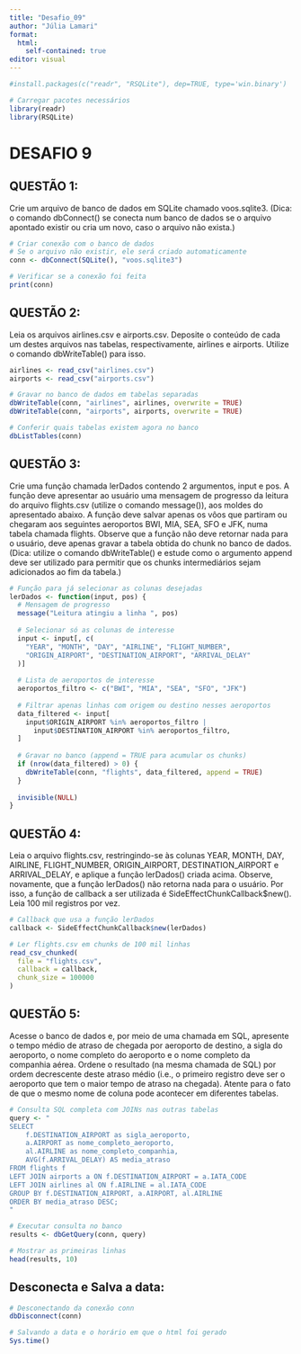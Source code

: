 ---
title: "Desafio_09"
author: "Júlia Lamari"
format: 
  html:
    self-contained: true
editor: visual
---

```{r}
#install.packages(c("readr", "RSQLite"), dep=TRUE, type='win.binary')
```
```{r}
# Carregar pacotes necessários
library(readr)
library(RSQLite)
```


# DESAFIO 9

## QUESTÃO 1:

Crie um arquivo de banco de dados em SQLite chamado voos.sqlite3. (Dica: o comando dbConnect() se conecta num banco de dados se o arquivo apontado existir ou cria um novo, caso o arquivo não exista.)
```{r}
# Criar conexão com o banco de dados
# Se o arquivo não existir, ele será criado automaticamente
conn <- dbConnect(SQLite(), "voos.sqlite3")

# Verificar se a conexão foi feita
print(conn)
```


## QUESTÃO 2:

Leia os arquivos airlines.csv e airports.csv. Deposite o conteúdo de cada um destes arquivos nas tabelas, respectivamente, airlines e airports. Utilize o comando dbWriteTable() para isso.
```{r}
airlines <- read_csv("airlines.csv")
airports <- read_csv("airports.csv")

# Gravar no banco de dados em tabelas separadas
dbWriteTable(conn, "airlines", airlines, overwrite = TRUE)
dbWriteTable(conn, "airports", airports, overwrite = TRUE)

# Conferir quais tabelas existem agora no banco
dbListTables(conn)
```


## QUESTÃO 3:

Crie uma função chamada lerDados contendo 2 argumentos, input e pos. A função deve apresentar ao usuário uma mensagem de progresso da leitura do arquivo flights.csv (utilize o comando message()), aos moldes do apresentado abaixo. A função deve salvar apenas os vôos que partiram ou chegaram aos seguintes aeroportos BWI, MIA, SEA, SFO e JFK, numa tabela chamada flights. Observe que a função não deve retornar nada para o usuário, deve apenas gravar a tabela obtida do chunk no banco de dados. (Dica: utilize o comando dbWriteTable() e estude como o argumento append deve ser utilizado para permitir que os chunks intermediários sejam adicionados ao fim da tabela.)

```{r}
# Função para já selecionar as colunas desejadas
lerDados <- function(input, pos) {
  # Mensagem de progresso
  message("Leitura atingiu a linha ", pos)
  
  # Selecionar só as colunas de interesse
  input <- input[, c(
    "YEAR", "MONTH", "DAY", "AIRLINE", "FLIGHT_NUMBER",
    "ORIGIN_AIRPORT", "DESTINATION_AIRPORT", "ARRIVAL_DELAY"
  )]
  
  # Lista de aeroportos de interesse
  aeroportos_filtro <- c("BWI", "MIA", "SEA", "SFO", "JFK")
  
  # Filtrar apenas linhas com origem ou destino nesses aeroportos
  data_filtered <- input[
    input$ORIGIN_AIRPORT %in% aeroportos_filtro |
      input$DESTINATION_AIRPORT %in% aeroportos_filtro, 
  ]
  
  # Gravar no banco (append = TRUE para acumular os chunks)
  if (nrow(data_filtered) > 0) {
    dbWriteTable(conn, "flights", data_filtered, append = TRUE)
  }
  
  invisible(NULL)
}
```

## QUESTÃO 4:

Leia o arquivo flights.csv, restringindo-se às colunas YEAR, MONTH, DAY, AIRLINE, FLIGHT_NUMBER, ORIGIN_AIRPORT, DESTINATION_AIRPORT e ARRIVAL_DELAY, e aplique a função lerDados() criada acima. Observe, novamente, que a função lerDados() não retorna nada para o usuário. Por isso, a função de callback a ser utilizada é SideEffectChunkCallback\$new(). Leia 100 mil registros por vez.
```{r}
# Callback que usa a função lerDados
callback <- SideEffectChunkCallback$new(lerDados)

# Ler flights.csv em chunks de 100 mil linhas
read_csv_chunked(
  file = "flights.csv",
  callback = callback,
  chunk_size = 100000
)
```


## QUESTÃO 5:

Acesse o banco de dados e, por meio de uma chamada em SQL, apresente o tempo médio de atraso de chegada por aeroporto de destino, a sigla do aeroporto, o nome completo do aeroporto e o nome completo da companhia aérea. Ordene o resultado (na mesma chamada de SQL) por ordem decrescente deste atraso médio (i.e., o primeiro registro deve ser o aeroporto que tem o maior tempo de atraso na chegada). Atente para o fato de que o mesmo nome de coluna pode acontecer em diferentes tabelas.

```{r}
# Consulta SQL completa com JOINs nas outras tabelas
query <- "
SELECT 
    f.DESTINATION_AIRPORT as sigla_aeroporto,
    a.AIRPORT as nome_completo_aeroporto,
    al.AIRLINE as nome_completo_companhia,
    AVG(f.ARRIVAL_DELAY) AS media_atraso
FROM flights f
LEFT JOIN airports a ON f.DESTINATION_AIRPORT = a.IATA_CODE
LEFT JOIN airlines al ON f.AIRLINE = al.IATA_CODE
GROUP BY f.DESTINATION_AIRPORT, a.AIRPORT, al.AIRLINE
ORDER BY media_atraso DESC;
"

# Executar consulta no banco
results <- dbGetQuery(conn, query)

# Mostrar as primeiras linhas
head(results, 10)
```

## Desconecta e Salva a data:
```{r}
# Desconectando da conexão conn
dbDisconnect(conn)

# Salvando a data e o horário em que o html foi gerado
Sys.time()
```